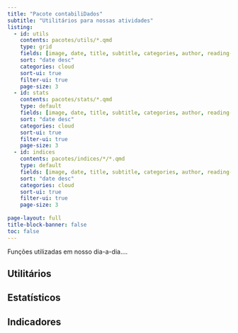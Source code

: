 ```yaml
---
title: "Pacote contabiliDados"
subtitle: "Utilitários para nossas atividades"
listing:
  - id: utils
    contents: pacotes/utils/*.qmd
    type: grid
    fields: [image, date, title, subtitle, categories, author, reading-time]  
    sort: "date desc"
    categories: cloud
    sort-ui: true
    filter-ui: true
    page-size: 3
  - id: stats
    contents: pacotes/stats/*.qmd
    type: default
    fields: [image, date, title, subtitle, categories, author, reading-time]
    sort: "date desc"
    categories: cloud
    sort-ui: true
    filter-ui: true
    page-size: 3
  - id: indices
    contents: pacotes/indices/*/*.qmd
    type: default
    fields: [image, date, title, subtitle, categories, author, reading-time]
    sort: "date desc"
    categories: cloud
    sort-ui: true
    filter-ui: true
    page-size: 3    
    
page-layout: full
title-block-banner: false
toc: false
---
```


Funções utilizadas em nosso dia-a-dia....

## Utilitários

::: {#utils}
:::

## Estatísticos

::: {#stats}
:::

## Indicadores

::: {#indices}
:::
